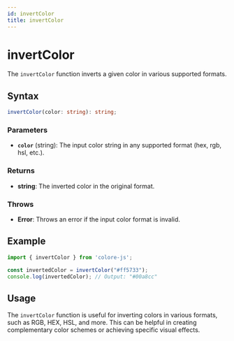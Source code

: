 ```yaml
---
id: invertColor
title: invertColor
---
```


# invertColor

The `invertColor` function inverts a given color in various supported formats.

## Syntax

```typescript
invertColor(color: string): string;
```

### Parameters

- **`color`** (string): The input color string in any supported format (hex, rgb, hsl, etc.).

### Returns

- **string**: The inverted color in the original format.

### Throws

- **Error**: Throws an error if the input color format is invalid.

## Example

```typescript
import { invertColor } from 'colore-js';

const invertedColor = invertColor("#ff5733");
console.log(invertedColor); // Output: "#00a8cc"
```

## Usage

The `invertColor` function is useful for inverting colors in various formats, such as RGB, HEX, HSL, and more. This can be helpful in creating complementary color schemes or achieving specific visual effects.

